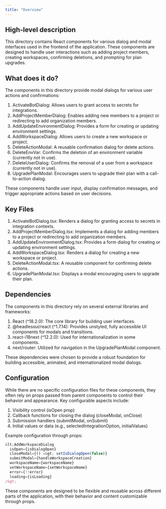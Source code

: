 ```yaml
---
title: "Overview"
---
```


## High-level description
This directory contains React components for various dialog and modal interfaces used in the frontend of the application. These components are designed to handle user interactions such as adding project members, creating workspaces, confirming deletions, and prompting for plan upgrades.

## What does it do?
The components in this directory provide modal dialogs for various user actions and confirmations:

1. ActivateBotDialog: Allows users to grant access to secrets for integrations.
2. AddProjectMemberDialog: Enables adding new members to a project or redirecting to add organization members.
3. AddUpdateEnvironmentDialog: Provides a form for creating or updating environment settings.
4. AddWorkspaceDialog: Allows users to create a new workspace or project.
5. DeleteActionModal: A reusable confirmation dialog for delete actions.
6. DeleteEnvVar: Confirms the deletion of an environment variable (currently not in use).
7. DeleteUserDialog: Confirms the removal of a user from a workspace (currently not in use).
8. UpgradePlanModal: Encourages users to upgrade their plan with a call-to-action dialog.

These components handle user input, display confirmation messages, and trigger appropriate actions based on user decisions.

## Key Files
1. ActivateBotDialog.tsx: Renders a dialog for granting access to secrets in integration contexts.
2. AddProjectMemberDialog.tsx: Implements a dialog for adding members to a project or redirecting to add organization members.
3. AddUpdateEnvironmentDialog.tsx: Provides a form dialog for creating or updating environment settings.
4. AddWorkspaceDialog.tsx: Renders a dialog for creating a new workspace or project.
5. DeleteActionModal.tsx: A reusable component for confirming delete actions.
6. UpgradePlanModal.tsx: Displays a modal encouraging users to upgrade their plan.

## Dependencies
The components in this directory rely on several external libraries and frameworks:

1. React (^18.2.0): The core library for building user interfaces.
2. @headlessui/react (^1.7.14): Provides unstyled, fully accessible UI components for modals and transitions.
3. react-i18next (^12.2.0): Used for internationalization in some components.
4. next/router: Utilized for navigation in the UpgradePlanModal component.

These dependencies were chosen to provide a robust foundation for building accessible, animated, and internationalized modal dialogs.

## Configuration
While there are no specific configuration files for these components, they often rely on props passed from parent components to control their behavior and appearance. Key configurable aspects include:

1. Visibility control (isOpen prop)
2. Callback functions for closing the dialog (closeModal, onClose)
3. Submission handlers (submitModal, onSubmit)
4. Initial values or data (e.g., selectedIntegrationOption, initialValues)

Example configuration through props:

```typescript
&lt;AddWorkspaceDialog
  isOpen={isDialogOpen}
  closeModal={() =&gt; setIsDialogOpen(false)}
  submitModal={handleWorkspaceCreation}
  workspaceName={workspaceName}
  setWorkspaceName={setWorkspaceName}
  error={!!error}
  loading={isLoading}
/&gt;
```

These components are designed to be flexible and reusable across different parts of the application, with their behavior and content customizable through props.